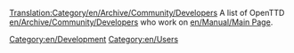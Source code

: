 [[Translation:Category/en/Archive/Community/Developers]]
A list of OpenTTD [[en/Archive/Community/Developers]] who work on [[en/Manual/Main Page]].

[[Category:en/Development]]
[[Category:en/Users]]